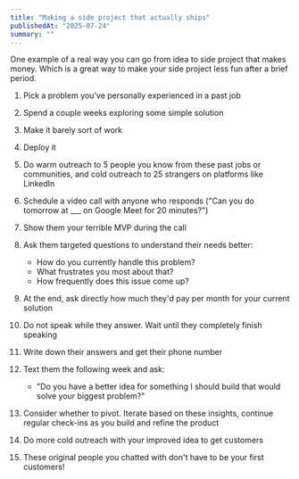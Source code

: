 ```yaml
---
title: "Making a side project that actually ships"
publishedAt: "2025-07-24"
summary: ""
---
```


One example of a real way you can go from idea to side project that makes
money. Which is a great way to make your side project less fun after a brief
period.

1. Pick a problem you've personally experienced in a past job

2. Spend a couple weeks exploring some simple solution

3. Make it barely sort of work

4. Deploy it

5. Do warm outreach to 5 people you know from these past jobs or communities,
   and cold outreach to 25 strangers on platforms like LinkedIn

6. Schedule a video call with anyone who responds ("Can you do tomorrow at
   \_\_\_ on Google Meet for 20 minutes?")

7. Show them your terrible MVP during the call

8. Ask them targeted questions to understand their needs better:

    - How do you currently handle this problem?
    - What frustrates you most about that?
    - How frequently does this issue come up?

9. At the end, ask directly how much they'd pay per month for your current
   solution

10. Do not speak while they answer. Wait until they completely finish speaking

11. Write down their answers and get their phone number

12. Text them the following week and ask:

    - "Do you have a better idea for something I should build that would solve
      your biggest problem?"

13. Consider whether to pivot. Iterate based on these insights, continue
    regular check-ins as you build and refine the product

14. Do more cold outreach with your improved idea to get customers

15. These original people you chatted with don't have to be your first
    customers!

